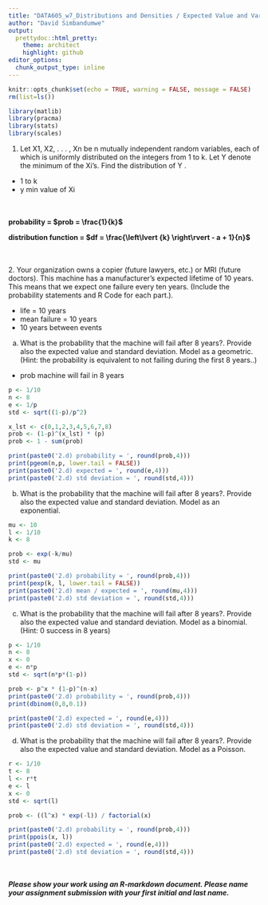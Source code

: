 ```yaml
---
title: "DATA605_w7_Distributions and Densities / Expected Value and Variance"
author: "David Simbandumwe"
output:
  prettydoc::html_pretty:
    theme: architect
    highlight: github
editor_options: 
  chunk_output_type: inline
---
```


```r

knitr::opts_chunk$set(echo = TRUE, warning = FALSE, message = FALSE)
rm(list=ls())

```


```r

library(matlib) 
library(pracma)
library(stats)
library(scales)

```


1. Let X1, X2, . . . , Xn be n mutually independent random variables, each of which is uniformly distributed on the integers from 1 to k. Let Y denote the minimum of the Xi’s. Find the distribution of Y .

- 1 to k
- y min value of Xi

<br><br>
<b>
probability = $prob = \frac{1}{k}$

distribution function = $df = \frac{\left\lvert {k} \right\rvert - a + 1}{n}$
</b>

<br><br>
2. Your organization owns a copier (future lawyers, etc.) or MRI (future doctors). This machine has a manufacturer’s expected lifetime of 10 years. This means that we expect one failure every ten years. (Include the probability statements and R Code for each part.).

- life = 10 years
- mean failure = 10 years
- 10 years between events


a. What is the probability that the machine will fail after 8 years?. Provide also the expected value and standard deviation. Model as a geometric. (Hint: the probability is equivalent to not failing during the first 8 years..)

- prob machine will fail in 8 years

```r

p <- 1/10
n <- 8
e <- 1/p
std <- sqrt((1-p)/p^2)

x_lst <- c(0,1,2,3,4,5,6,7,8)
prob <- (1-p)^(x_lst) * (p)
prob <- 1 - sum(prob)

print(paste0('2.d) probability = ', round(prob,4)))
print(pgeom(n,p, lower.tail = FALSE))
print(paste0('2.d) expected = ', round(e,4)))
print(paste0('2.d) std deviation = ', round(std,4)))

```




b. What is the probability that the machine will fail after 8 years?. Provide also the expected value and standard deviation. Model as an exponential.


```r

mu <- 10
l <- 1/10
k <- 8

prob <- exp(-k/mu)
std <- mu

print(paste0('2.d) probability = ', round(prob,4)))
print(pexp(k, l, lower.tail = FALSE))
print(paste0('2.d) mean / expected = ', round(mu,4)))
print(paste0('2.d) std deviation = ', round(std,4)))

```


c. What is the probability that the machine will fail after 8 years?. Provide also the expected value and standard deviation. Model as a binomial. (Hint: 0 success in 8 years)


```r
p <- 1/10
n <- 8
x <- 0
e <- n*p
std <- sqrt(n*p*(1-p))

prob <- p^x * (1-p)^(n-x)
print(paste0('2.d) probability = ', round(prob,4)))
print(dbinom(0,8,0.1))

print(paste0('2.d) expected = ', round(e,4)))
print(paste0('2.d) std deviation = ', round(std,4)))

```




d. What is the probability that the machine will fail after 8 years?. Provide also the expected value and standard deviation. Model as a Poisson.


```r
r <- 1/10
t <- 8
l <- r*t
e <- l
x <- 0
std <- sqrt(l)

prob <- ((l^x) * exp(-l)) / factorial(x)

print(paste0('2.d) probability = ', round(prob,4)))
print(ppois(x, l))
print(paste0('2.d) expected = ', round(e,4)))
print(paste0('2.d) std deviation = ', round(std,4)))
```



<br><br>
<b><i>Please show your work using an R-markdown document. Please name your assignment submission with your first initial and last name.</i></b>

